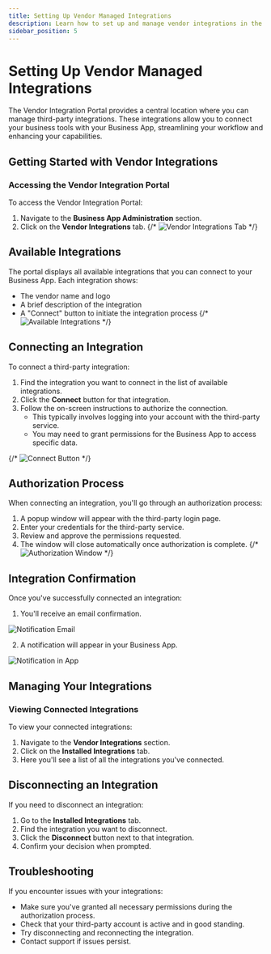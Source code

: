 ```yaml
---
title: Setting Up Vendor Managed Integrations
description: Learn how to set up and manage vendor integrations in the Business App.
sidebar_position: 5
---
```


# Setting Up Vendor Managed Integrations

The Vendor Integration Portal provides a central location where you can manage third-party integrations. These integrations allow you to connect your business tools with your Business App, streamlining your workflow and enhancing your capabilities.

## Getting Started with Vendor Integrations

### Accessing the Vendor Integration Portal

To access the Vendor Integration Portal:

1. Navigate to the **Business App Administration** section.
2. Click on the **Vendor Integrations** tab.
{/* ![Vendor Integrations Tab](./img/business-app/vendor-integrations/vendor-integrations-tab.png) */}

## Available Integrations

The portal displays all available integrations that you can connect to your Business App. Each integration shows:

- The vendor name and logo
- A brief description of the integration
- A "Connect" button to initiate the integration process
{/* ![Available Integrations](./img/business-app/vendor-integrations/available-integrations.png) */}

## Connecting an Integration

To connect a third-party integration:

1. Find the integration you want to connect in the list of available integrations.
2. Click the **Connect** button for that integration.
3. Follow the on-screen instructions to authorize the connection.
   - This typically involves logging into your account with the third-party service.
   - You may need to grant permissions for the Business App to access specific data.

{/* ![Connect Button](./img/business-app/vendor-integrations/connect-button.png) */}

## Authorization Process

When connecting an integration, you'll go through an authorization process:

1. A popup window will appear with the third-party login page.
2. Enter your credentials for the third-party service.
3. Review and approve the permissions requested.
4. The window will close automatically once authorization is complete.
{/* ![Authorization Window](./img/business-app/vendor-integrations/authorization-window.png) */}

## Integration Confirmation

Once you've successfully connected an integration:

1. You'll receive an email confirmation.

![Notification Email](./img/business-app/vendor-integrations/notification-email.png)

2. A notification will appear in your Business App.

![Notification in App](./img/business-app/vendor-integrations/notification-app.png)

## Managing Your Integrations

### Viewing Connected Integrations

To view your connected integrations:

1. Navigate to the **Vendor Integrations** section.
2. Click on the **Installed Integrations** tab.
3. Here you'll see a list of all the integrations you've connected.

## Disconnecting an Integration

If you need to disconnect an integration:

1. Go to the **Installed Integrations** tab.
2. Find the integration you want to disconnect.
3. Click the **Disconnect** button next to that integration.
4. Confirm your decision when prompted.

## Troubleshooting

If you encounter issues with your integrations:

- Make sure you've granted all necessary permissions during the authorization process.
- Check that your third-party account is active and in good standing.
- Try disconnecting and reconnecting the integration.
- Contact support if issues persist.